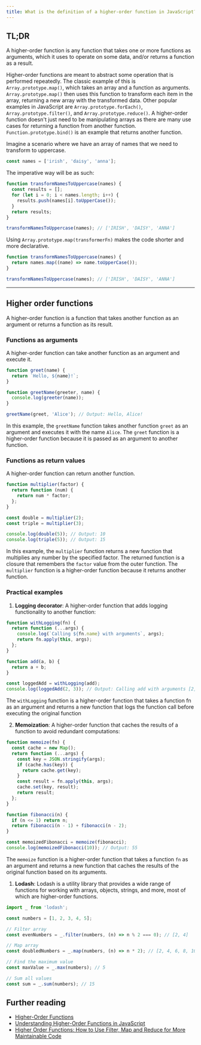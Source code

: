 ```yaml
---
title: What is the definition of a higher-order function in JavaScript?
---
```


## TL;DR

A higher-order function is any function that takes one or more functions as arguments, which it uses to operate on some data, and/or returns a function as a result.

Higher-order functions are meant to abstract some operation that is performed repeatedly. The classic example of this is `Array.prototype.map()`, which takes an array and a function as arguments. `Array.prototype.map()` then uses this function to transform each item in the array, returning a new array with the transformed data. Other popular examples in JavaScript are `Array.prototype.forEach()`, `Array.prototype.filter()`, and `Array.prototype.reduce()`. A higher-order function doesn't just need to be manipulating arrays as there are many use cases for returning a function from another function. `Function.prototype.bind()` is an example that returns another function.

Imagine a scenario where we have an array of names that we need to transform to uppercase.

```js
const names = ['irish', 'daisy', 'anna'];
```

The imperative way will be as such:

```js
function transformNamesToUppercase(names) {
  const results = [];
  for (let i = 0; i < names.length; i++) {
    results.push(names[i].toUpperCase());
  }
  return results;
}

transformNamesToUppercase(names); // ['IRISH', 'DAISY', 'ANNA']
```

Using `Array.prototype.map(transformerFn)` makes the code shorter and more declarative.

```js
function transformNamesToUppercase(names) {
  return names.map((name) => name.toUpperCase());
}

transformNamesToUppercase(names); // ['IRISH', 'DAISY', 'ANNA']
```

---

## Higher order functions

A higher-order function is a function that takes another function as an argument or returns a function as its result.

### Functions as arguments

A higher-order function can take another function as an argument and execute it.

```js
function greet(name) {
  return `Hello, ${name}!`;
}

function greetName(greeter, name) {
  console.log(greeter(name));
}

greetName(greet, 'Alice'); // Output: Hello, Alice!
```

In this example, the `greetName` function takes another function `greet` as an argument and executes it with the name `Alice`. The `greet` function is a higher-order function because it is passed as an argument to another function.

### Functions as return values

A higher-order function can return another function.

```js
function multiplier(factor) {
  return function (num) {
    return num * factor;
  };
}

const double = multiplier(2);
const triple = multiplier(3);

console.log(double(5)); // Output: 10
console.log(triple(5)); // Output: 15
```

In this example, the `multiplier` function returns a new function that multiplies any number by the specified factor. The returned function is a closure that remembers the `factor` value from the outer function. The `multiplier` function is a higher-order function because it returns another function.

### Practical examples

1. **Logging decorator**: A higher-order function that adds logging functionality to another function:

```js
function withLogging(fn) {
  return function (...args) {
    console.log(`Calling ${fn.name} with arguments`, args);
    return fn.apply(this, args);
  };
}

function add(a, b) {
  return a + b;
}

const loggedAdd = withLogging(add);
console.log(loggedAdd(2, 3)); // Output: Calling add with arguments [2, 3] 5
```

The `withLogging` function is a higher-order function that takes a function fn as an argument and returns a new function that logs the function call before executing the original function

2. **Memoization**: A higher-order function that caches the results of a function to avoid redundant computations:

```js
function memoize(fn) {
  const cache = new Map();
  return function (...args) {
    const key = JSON.stringify(args);
    if (cache.has(key)) {
      return cache.get(key);
    }
    const result = fn.apply(this, args);
    cache.set(key, result);
    return result;
  };
}

function fibonacci(n) {
  if (n <= 1) return n;
  return fibonacci(n - 1) + fibonacci(n - 2);
}

const memoizedFibonacci = memoize(fibonacci);
console.log(memoizedFibonacci(10)); // Output: 55
```

The `memoize` function is a higher-order function that takes a function `fn` as an argument and returns a new function that caches the results of the original function based on its arguments.

1. **Lodash**: Lodash is a utility library that provides a wide range of functions for working with arrays, objects, strings, and more, most of which are higher-order functions.

```js
import _ from 'lodash';

const numbers = [1, 2, 3, 4, 5];

// Filter array
const evenNumbers = _.filter(numbers, (n) => n % 2 === 0); // [2, 4]

// Map array
const doubledNumbers = _.map(numbers, (n) => n * 2); // [2, 4, 6, 8, 10]

// Find the maximum value
const maxValue = _.max(numbers); // 5

// Sum all values
const sum = _.sum(numbers); // 15
```

## Further reading

- [Higher-Order Functions](https://eloquentjavascript.net/05_higher_order.html)
- [Understanding Higher-Order Functions in JavaScript](https://blog.bitsrc.io/understanding-higher-order-functions-in-javascript-75461803bad)
- [Higher Order Functions: How to Use Filter, Map and Reduce for More Maintainable Code](https://www.freecodecamp.org/news/higher-order-functions-in-javascript-d9101f9cf528/)
